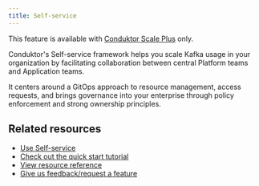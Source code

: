 ```yaml
---
title: Self-service
---
```


<Check>This feature is available with [Conduktor Scale Plus](https://conduktor.io/scale) only.</Check> 

Conduktor's Self-service framework helps you scale Kafka usage in your organization by facilitating collaboration between central Platform teams and Application teams.

It centers around a GitOps approach to resource management, access requests, and brings governance into your enterprise through policy enforcement and strong ownership principles.

## Related resources

- [Use Self-service](/guide/use-cases/self-service)
- [Check out the quick start tutorial](/guide/tutorials/self-service-start)
- [View resource reference](/guide/reference/self-service-reference)
- [Give us feedback/request a feature](https://conduktor.io/roadmap)
